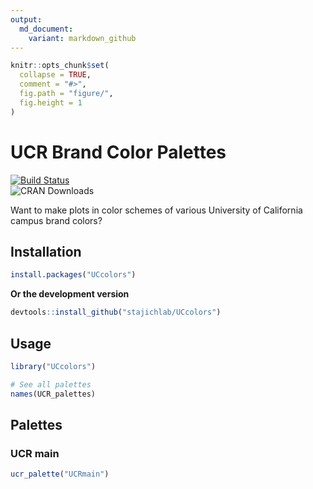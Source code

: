 ```yaml
---
output:
  md_document:
    variant: markdown_github
---
```


<!-- README.md is generated from README.Rmd. Please edit that file -->

```r
knitr::opts_chunk$set(
  collapse = TRUE,
  comment = "#>",
  fig.path = "figure/",
  fig.height = 1
)
```

# UCR Brand Color Palettes

[![Build Status](https://travis-ci.org/stajichlab/UCcolors.png)](https://travis-ci.org/stajichlab/UCcolors)  
![CRAN Downloads](http://cranlogs.r-pkg.org/badges/UCcolors)


Want to make plots in color schemes of various University of California campus brand colors?

## Installation

```r
install.packages("UCcolors")
```

__Or the development version__

```r
devtools::install_github("stajichlab/UCcolors")
```

## Usage

```r
library("UCcolors")

# See all palettes
names(UCR_palettes)
```

## Palettes

### UCR main

```r
ucr_palette("UCRmain")
```
